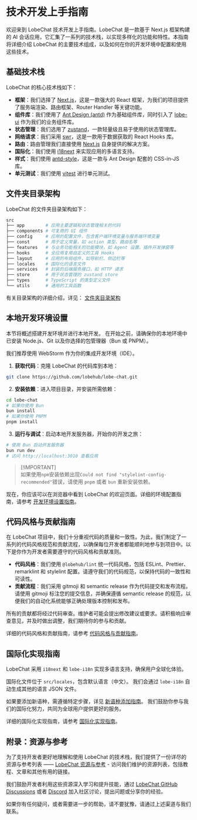 # 技术开发上手指南

欢迎来到 LobeChat 技术开发上手指南。LobeChat 是一款基于 Next.js 框架构建的 AI 会话应用，它汇集了一系列的技术栈，以实现多样化的功能和特性。本指南将详细介绍 LobeChat 的主要技术组成，以及如何在你的开发环境中配置和使用这些技术。

## 基础技术栈

LobeChat 的核心技术栈如下：

- **框架**：我们选择了 [Next.js](https://nextjs.org/)，这是一款强大的 React 框架，为我们的项目提供了服务端渲染、路由框架、Router Handler 等关键功能。
- **组件库**：我们使用了 [Ant Design (antd)](https://ant.design/) 作为基础组件库，同时引入了 [lobe-ui](https://github.com/lobehub/lobe-ui) 作为我们的业务组件库。
- **状态管理**：我们选用了 [zustand](https://github.com/pmndrs/zustand)，一款轻量级且易于使用的状态管理库。
- **网络请求**：我们采用 [swr](https://swr.vercel.app/)，这是一款用于数据获取的 React Hooks 库。
- **路由**：路由管理我们直接使用 [Next.js](https://nextjs.org/) 自身提供的解决方案。
- **国际化**：我们使用 [i18next](https://www.i18next.com/) 来实现应用的多语言支持。
- **样式**：我们使用 [antd-style](https://github.com/ant-design/antd-style)，这是一款与 Ant Design 配套的 CSS-in-JS 库。
- **单元测试**：我们使用 [vitest](https://github.com/vitest-dev/vitest) 进行单元测试。

## 文件夹目录架构

LobeChat 的文件夹目录架构如下：

```bash
src
├── app        # 应用主要逻辑和状态管理相关的代码
├── components # 可复用的 UI 组件
├── config     # 应用的配置文件，包含客户端环境变量与服务端环境变量
├── const      # 用于定义常量，如 action 类型、路由名等
├── features   # 与业务功能相关的功能模块，如 Agent 设置、插件开发弹窗等
├── hooks      # 全应用复用自定义的工具 Hooks
├── layout     # 应用的布局组件，如导航栏、侧边栏等
├── locales    # 国际化的语言文件
├── services   # 封装的后端服务接口，如 HTTP 请求
├── store      # 用于状态管理的 zustand store
├── types      # TypeScript 的类型定义文件
└── utils      # 通用的工具函数
```

有关目录架构的详细介绍，详见： [文件夹目录架构](/zh/docs/development/basic/folder-structure)

## 本地开发环境设置

本节将概述搭建开发环境并进行本地开发。 在开始之前，请确保你的本地环境中已安装 Node.js、Git 以及你选择的包管理器（Bun 或 PNPM）。

我们推荐使用 WebStorm 作为你的集成开发环境（IDE）。

1. **获取代码**：克隆 LobeChat 的代码库到本地：

```bash
git clone https://github.com/lobehub/lobe-chat.git
```

2. **安装依赖**：进入项目目录，并安装所需依赖：

```bash
cd lobe-chat
# 如果你使用 Bun
bun install
# 如果你使用 PNPM
pnpm install
```

3. **运行与调试**：启动本地开发服务器，开始你的开发之旅：

```bash
# 使用 Bun 启动开发服务器
bun run dev
# 访问 http://localhost:3010 查看应用
```

> \[!IMPORTANT]\
> 如果使用`npm`安装依赖出现`Could not find "stylelint-config-recommended"`错误，请使用 `pnpm` 或者 `bun` 重新安装依赖。

现在，你应该可以在浏览器中看到 LobeChat 的欢迎页面。详细的环境配置指南，请参考 [开发环境设置指南](/zh/docs/development/basic/setup-development)。

## 代码风格与贡献指南

在 LobeChat 项目中，我们十分重视代码的质量和一致性。为此，我们制定了一系列的代码风格规范和贡献流程，以确保每位开发者都能顺利地参与到项目中。以下是你作为开发者需要遵守的代码风格和贡献准则。

- **代码风格**：我们使用 `@lobehub/lint` 统一代码风格，包括 ESLint、Prettier、remarklint 和 stylelint 配置。请遵守我们的代码规范，以保持代码的一致性和可读性。
- **贡献流程**：我们采用 gitmoji 和 semantic release 作为代码提交和发布流程。请使用 gitmoji 标注您的提交信息，并确保遵循 semantic release 的规范，以便我们的自动化系统能够正确处理版本控制和发布。

所有的贡献都将经过代码审查。维护者可能会提出修改建议或要求。请积极响应审查意见，并及时做出调整，我们期待你的参与和贡献。

详细的代码风格和贡献指南，请参考 [代码风格与贡献指南](/zh/docs/development/basic/contributing-guidelines)。

## 国际化实现指南

LobeChat 采用 `i18next` 和 `lobe-i18n` 实现多语言支持，确保用户全球化体验。

国际化文件位于 `src/locales`，包含默认语言（中文）。 我们会通过 `lobe-i18n` 自动生成其他的语言 JSON 文件。

如果要添加新语种，需遵循特定步骤，详见 [新语种添加指南](/zh/docs/development/internationalization/add-new-locale)。 我们鼓励你参与我们的国际化努力，共同为全球用户提供更好的服务。

详细的国际化实现指南，请参考 [国际化实现指南](/zh/docs/development/internationalization/internationalization-implementation)。

## 附录：资源与参考

为了支持开发者更好地理解和使用 LobeChat 的技术栈，我们提供了一份详尽的资源与参考列表 —— [LobeChat 资源与参考](/zh/docs/development/basic/resources) - 访问我们维护的资源列表，包括教程、文章和其他有用的链接。

我们鼓励开发者利用这些资源深入学习和提升技能，通过 [LobeChat GitHub Discussions](https://github.com/lobehub/lobe-chat/discussions) 或者 [Discord](https://discord.com/invite/AYFPHvv2jT) 加入社区讨论，提出问题或分享你的经验。

如果你有任何疑问，或者需要进一步的帮助，请不要犹豫，请通过上述渠道与我们联系。
